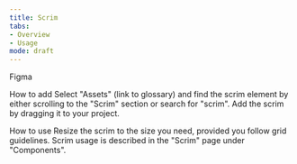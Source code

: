 ```yaml
---
title: Scrim
tabs: 
- Overview
- Usage
mode: draft
---
```


Figma

How to add
Select "Assets" (link to glossary) and find the scrim element by either scrolling to the "Scrim" section or search for "scrim".  Add the scrim by dragging it to your project.

How to use
Resize the scrim to the size you need, provided you follow grid guidelines. Scrim usage is described in the "Scrim" page under "Components".
